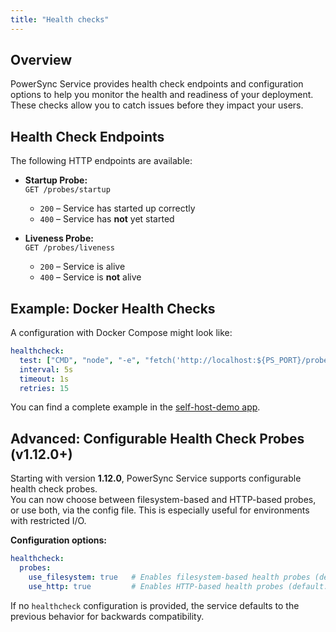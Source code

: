 ```yaml
---
title: "Health checks"
---
```


## Overview

PowerSync Service provides health check endpoints and configuration options to help you monitor the health and readiness of your deployment. These checks allow you to catch issues before they impact your users.

## Health Check Endpoints

The following HTTP endpoints are available:

- **Startup Probe:**  
  `GET /probes/startup`  
  - `200` – Service has started up correctly  
  - `400` – Service has **not** yet started

- **Liveness Probe:**  
  `GET /probes/liveness`  
  - `200` – Service is alive  
  - `400` – Service is **not** alive

## Example: Docker Health Checks

A configuration with Docker Compose might look like:

```yaml
healthcheck:
  test: ["CMD", "node", "-e", "fetch('http://localhost:${PS_PORT}/probes/liveness').then(r => r.ok ? process.exit(0) : process.exit(1)).catch(() => process.exit(1))"]
  interval: 5s
  timeout: 1s
  retries: 15
```

You can find a complete example in the [self-host-demo app](https://github.com/powersync-ja/self-host-demo/blob/main/services/powersync.yaml).

## Advanced: Configurable Health Check Probes (v1.12.0+)

Starting with version **1.12.0**, PowerSync Service supports configurable health check probes.  
You can now choose between filesystem-based and HTTP-based probes, or use both, via the config file. This is especially useful for environments with restricted I/O.

**Configuration options:**

```yaml
healthcheck:
  probes:
    use_filesystem: true   # Enables filesystem-based health probes (default: true)
    use_http: true         # Enables HTTP-based health probes (default: true)
```

If no `healthcheck` configuration is provided, the service defaults to the previous behavior for backwards compatibility.